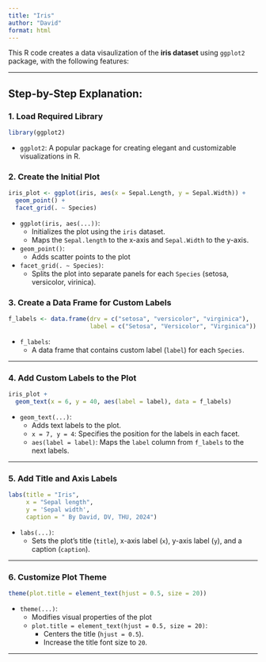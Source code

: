 ```yaml
---
title: "Iris"
author: "David"
format: html
---
```


This R code creates a data visaulization of the **iris dataset** using `ggplot2` package, with the following features:

---

## **Step-by-Step Explanation:**

### 1. Load Required Library

```r
library(ggplot2)
```

-   `ggplot2`: A popular package for creating elegant and customizable visualizations in R.

### 2. Create the Initial Plot

```r
iris_plot <- ggplot(iris, aes(x = Sepal.Length, y = Sepal.Width)) +
  geom_point() +
  facet_grid(. ~ Species)
```

-   `ggplot(iris, aes(...))`:
    -   Initializes the plot using the `iris` dataset.
    -   Maps the `Sepal.length` to the x-axis and `Sepal.Width` to the y-axis.
-   `geom_point()`:
    -   Adds scatter points to the plot
-   `facet_grid(. ~ Species)`:
    -   Splits the plot into separate panels for each `Species` (setosa, versicolor, virinica).

### 3. Create a Data Frame for Custom Labels

```r
f_labels <- data.frame(drv = c("setosa", "versicolor", "virginica"), 
                       label = c("Setosa", "Versicolor", "Virginica"))
```

-   `f_labels`:
    -   A data frame that contains custom label (`label`) for each `Species`.

---

### 4. Add Custom Labels to the Plot

```r
iris_plot +
  geom_text(x = 6, y = 40, aes(label = label), data = f_labels)
```

-   `geom_text(...)`:
    -   Adds text labels to the plot.
    -   `x = 7, y = 4`: Specifies the position for the labels in each facet.
    -   `aes(label = label)`: Maps the `label` column from `f_labels` to the next labels.

---

### 5. Add Title and Axis Labels

```r
labs(title = "Iris",
     x = "Sepal length",
     y = 'Sepal width',
     caption = " By David, DV, THU, 2024")
```

-   `labs(...)`:
    -   Sets the plot's title (`title`), x-axis label (`x`), y-axis label (`y`), and a caption (`caption`).

---

### 6. Customize Plot Theme

```r
theme(plot.title = element_text(hjust = 0.5, size = 20))
```

-   `theme(...)`:
    -   Modifies visual properties of the plot
    -   `plot.title = element_text(hjust = 0.5, size = 20)`:
        -   Centers the title (`hjust = 0.5`).
        -   Increase the title font size to `20`.

---
